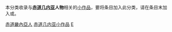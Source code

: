 {{WPSS-cat}}
{{Hidden category}}
本分类收录与'''[[赤道几内亚|赤道几内亚]]人物'''相关的[[Wikipedia:STUB|小作品]]，要将条目加入此分类，请在条目末加入'''{{tl|EquatorialGuinea-bio-stub}}'''或'''{{tl|赤道几内亚人物小作品}}'''。

[[Category:赤道畿內亞人|]]
[[Category:赤道几内亚小作品|]]
[[Category:非洲人物小作品|E]]